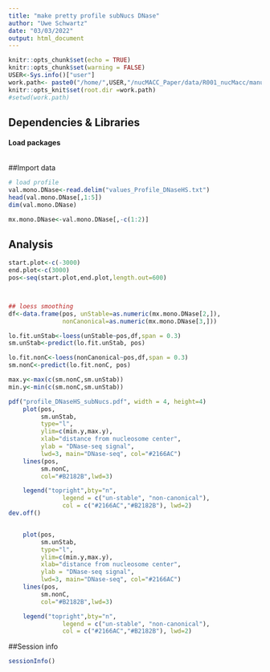 ```yaml
---
title: "make pretty profile subNucs DNase"
author: "Uwe Schwartz"
date: "03/03/2022"
output: html_document
---
```


```r
knitr::opts_chunk$set(echo = TRUE)
knitr::opts_chunk$set(warning = FALSE)
USER<-Sys.info()["user"]
work.path<- paste0("/home/",USER,"/nucMACC_Paper/data/R001_nucMacc/manuscript_figures/Fig3/DNaseHS/")
knitr::opts_knit$set(root.dir =work.path)
#setwd(work.path)
```

## Dependencies & Libraries

#### Load packages
```r

```

##Import data

```r
# load profile
val.mono.DNase<-read.delim("values_Profile_DNaseHS.txt")
head(val.mono.DNase[,1:5])
dim(val.mono.DNase)

mx.mono.DNase<-val.mono.DNase[,-c(1:2)]

```


## Analysis

```r

start.plot<-c(-3000)
end.plot<-c(3000)
pos<-seq(start.plot,end.plot,length.out=600)



## loess smoothing
df<-data.frame(pos, unStable=as.numeric(mx.mono.DNase[2,]),
               nonCanonical=as.numeric(mx.mono.DNase[3,]))

lo.fit.unStab<-loess(unStable~pos,df,span = 0.3)
sm.unStab<-predict(lo.fit.unStab, pos)

lo.fit.nonC<-loess(nonCanonical~pos,df,span = 0.3)
sm.nonC<-predict(lo.fit.nonC, pos)

max.y<-max(c(sm.nonC,sm.unStab))
min.y<-min(c(sm.nonC,sm.unStab))

pdf("profile_DNaseHS_subNucs.pdf", width = 4, height=4)
    plot(pos,
         sm.unStab, 
         type="l",
         ylim=c(min.y,max.y),
         xlab="distance from nucleosome center", 
         ylab = "DNase-seq signal",
         lwd=3, main="DNase-seq", col="#2166AC")
    lines(pos,
         sm.nonC,
         col="#B2182B",lwd=3)

    legend("topright",bty="n",
               legend = c("un-stable", "non-canonical"),
               col = c("#2166AC","#B2182B"), lwd=2)
dev.off()


    plot(pos,
         sm.unStab, 
         type="l",
         ylim=c(min.y,max.y),
         xlab="distance from nucleosome center", 
         ylab = "DNase-seq signal",
         lwd=3, main="DNase-seq", col="#2166AC")
    lines(pos,
         sm.nonC,
         col="#B2182B",lwd=3)

    legend("topright",bty="n",
               legend = c("un-stable", "non-canonical"),
               col = c("#2166AC","#B2182B"), lwd=2)

```




##Session info
```r
sessionInfo()
```



